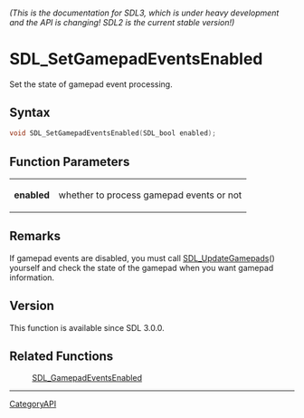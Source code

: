 ====== (This is the documentation for SDL3, which is under heavy development and the API is changing! SDL2 is the current stable version!) ======
= SDL_SetGamepadEventsEnabled =

Set the state of gamepad event processing.

== Syntax ==

<syntaxhighlight lang='c'>
void SDL_SetGamepadEventsEnabled(SDL_bool enabled);
</syntaxhighlight>

== Function Parameters ==

{|
|'''enabled'''
|whether to process gamepad events or not
|}

== Remarks ==

If gamepad events are disabled, you must call [[SDL_UpdateGamepads]]()
yourself and check the state of the gamepad when you want gamepad
information.

== Version ==

This function is available since SDL 3.0.0.

== Related Functions ==

:[[SDL_GamepadEventsEnabled]]

----
[[CategoryAPI]]


